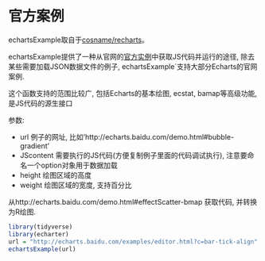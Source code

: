 # 官方案例  {#examples}

echartsExample取自于[cosname/recharts](https://github.com/cosname/recharts)。

echartsExample提供了一种从官网的[官方实例](http://echarts.baidu.com/examples/index.html)中获取JS代码并运行的途径, 除去某些需要加载JSON数据文件的例子, echartsExample`支持大部分Echarts的官网案例.

这个函数支持的范围比较广, 包括Echarts的基本绘图, ecstat, bamap等高级功能, 是JS代码的源生接口

参数:

- url 例子的网址, 比如'http://echarts.baidu.com/demo.html#bubble-gradient'
- JScontent 需要执行的JS代码(方便复制例子里面的代码调试执行), 注意要命名一个option对象用于数据加载
- height 绘图区域的高度
- weight 绘图区域的宽度, 支持百分比

从http://echarts.baidu.com/demo.html#effectScatter-bmap 获取代码, 并转换为R绘图.

```r
library(tidyverse)
library(echarter)
url = "http://echarts.baidu.com/examples/editor.html?c=bar-tick-align"
echartsExample(url)
```
